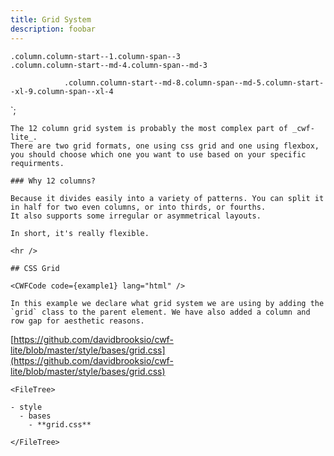 ```yaml
---
title: Grid System
description: foobar
---
```



<div class="container container--fluid">
  <div class="grid column-gap--5 row-gap--4">
    <div class="column column-start--1 column-span--3">
      <div class="card">
        <section class="card__body">
          <code>.column.column-start--1.column-span--3</code>
        </section>
      </div>
    </div>
    <div class="column column-start--md-4 column-span--md-3">
      <div class="card">
        <section class="card__body">
          <code>.column.column-start--md-4.column-span--md-3</code>
        </section>
      </div>
    </div>
    <div
      class="column column-start--md-8 column-span--md-5 column-start--xl-9 column-span--xl-4"
    >
      <div class="card">
        <section class="card__body">
          <code>
            .column.column-start--md-8.column-span--md-5.column-start--xl-9.column-span--xl-4
          </code>
        </section>
      </div>
    </div>
  </div>
</div>
`;

<Tabs>
  <TabItem label="Overview" icon="puzzle">

    The 12 column grid system is probably the most complex part of _cwf-lite_.
    There are two grid formats, one using css grid and one using flexbox, you should choose which one you want to use based on your specific requirments.

    ### Why 12 columns?

    Because it divides easily into a variety of patterns. You can split it in half for two even columns, or into thirds, or fourths.
    It also supports some irregular or asymmetrical layouts.

    In short, it's really flexible.

    <hr />

    ## CSS Grid

    <CWFCode code={example1} lang="html" />

    In this example we declare what grid system we are using by adding the `grid` class to the parent element. We have also added a column and row gap for aesthetic reasons.

    

  </TabItem>
  <TabItem label="Files" icon="list-format">

  [https://github.com/davidbrooksio/cwf-lite/blob/master/style/bases/grid.css](https://github.com/davidbrooksio/cwf-lite/blob/master/style/bases/grid.css)

    <FileTree>

    - style
      - bases
        - **grid.css**

    </FileTree>
  </TabItem>
  <TabItem label="Stylesheet" icon="open-book">
    <Code code={cssExample} lang="css" />
  </TabItem>
</Tabs>
